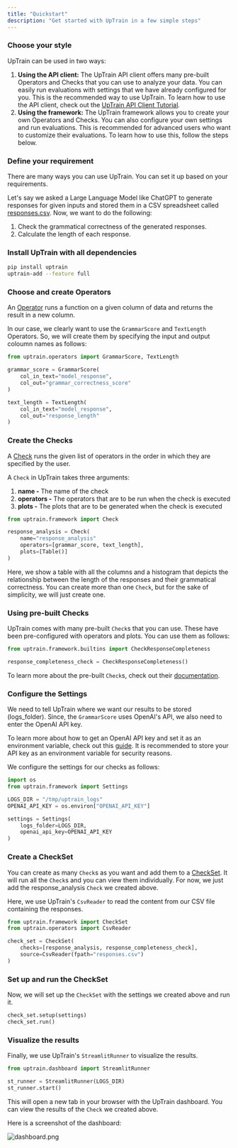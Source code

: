 ```yaml
---
title: "Quickstart"
description: "Get started with UpTrain in a few simple steps"
---
```


### Choose your style

UpTrain can be used in two ways:
1. **Using the API client:** The UpTrain API client offers many pre-built Operators and Checks that you can use to analyze your data. You can easily run evaluations with settings that we have already configured for you. This is the recommended way to use UpTrain. To learn how to use the API client, check out the [UpTrain API Client Tutorial](/tutorials/uptrain-api-client).
2. **Using the framework:** The UpTrain framework allows you to create your own Operators and Checks. You can also configure your own settings and run evaluations. This is recommended for advanced users who want to customize their evaluations. To learn how to use this, follow the steps below.

### Define your requirement

There are many ways you can use UpTrain. You can set it up based on your requirements. 

Let's say we asked a Large Language Model like ChatGPT to generate responses for given inputs and stored them in a CSV spreadsheet called [responses.csv](https://docs.google.com/spreadsheets/d/16lln3OWUMCN53IBMytdiZL0uAlKBqgWJn9umpMCeii4/edit?usp=sharing). Now, we want to do the following:

1. Check the grammatical correctness of the generated responses.
2. Calculate the length of each response.


### Install UpTrain with all dependencies

```bash
pip install uptrain
uptrain-add --feature full
```


### Choose and create Operators

An [Operator](/key-components/operator) runs a function on a given column of data and returns the result in a new column.

In our case, we clearly want to use the `GrammarScore` and `TextLength` Operators. So, we will create them by specifying the input and output coloumn names as follows:

```python
from uptrain.operators import GrammarScore, TextLength

grammar_score = GrammarScore(
    col_in_text="model_response",
    col_out="grammar_correctness_score"
)

text_length = TextLength(
    col_in_text="model_response",
    col_out="response_length"
)
```


### Create the Checks

A [Check](https://uptrain-ai.github.io/uptrain/framework/Check) runs the given list of operators in the order in which they are specified by the user. 

A `Check` in UpTrain takes three arguments:
1. **name -** The name of the check
2. **operators -** The operators that are to be run when the check is executed
3. **plots -** The plots that are to be generated when the check is executed

```python
from uptrain.framework import Check

response_analysis = Check(
    name="response_analysis"
    operators=[grammar_score, text_length],
    plots=[Table()]
)
```

Here, we show a table with all the columns and a histogram that depicts the relationship between the length of the responses and their grammatical correctness. 
You can create more than one `Check`, but for the sake of simplicity, we will just create one.


### Using pre-built Checks

UpTrain comes with many pre-built `Check`s that you can use. These have been pre-configured with operators and plots. You can use them as follows:

```python
from uptrain.framework.builtins import CheckResponseCompleteness

response_completeness_check = CheckResponseCompleteness()
```

To learn more about the pre-built `Check`s, check out their [documentation](/key-components/check#built-in-checks).

### Configure the Settings

We need to tell UpTrain where we want our results to be stored (logs_folder). Since, the `GrammarScore` uses OpenAI's API, we also need to enter the OpenAI API key. 

To learn more about how to get an OpenAI API key and set it as an environment variable, check out this [guide](https://www.immersivelimit.com/tutorials/adding-your-openai-api-key-to-system-environment-variables). It is recommended to store your API key as an environment variable for security reasons.

We configure the settings for our checks as follows:

```python
import os
from uptrain.framework import Settings

LOGS_DIR = "/tmp/uptrain_logs"
OPENAI_API_KEY = os.environ["OPENAI_API_KEY"]

settings = Settings(
    logs_folder=LOGS_DIR,
    openai_api_key=OPENAI_API_KEY
)
```


### Create a CheckSet

You can create as many `Check`s as you want and add them to a [CheckSet](https://uptrain-ai.github.io/uptrain/framework/CheckSet). It will run all the `Check`s and you can view them individually. For now, we just add the response_analysis `Check` we created above. 

Here, we use UpTrain's `CsvReader` to read the content from our CSV file containing the responses.

```python
from uptrain.framework import CheckSet
from uptrain.operators import CsvReader

check_set = CheckSet(
    checks=[response_analysis, response_completeness_check],
    source=CsvReader(fpath="responses.csv")
)
```


### Set up and run the CheckSet

Now, we will set up the `CheckSet` with the settings we created above and run it. 

```python
check_set.setup(settings)
check_set.run()
```


### Visualize the results

Finally, we use UpTrain's `StreamlitRunner` to visualize the results. 

```python
from uptrain.dashboard import StreamlitRunner

st_runner = StreamlitRunner(LOGS_DIR)
st_runner.start()
```

This will open a new tab in your browser with the UpTrain dashboard. You can view the results of the `Check` we created above.

Here is a screenshot of the dashboard:

![dashboard.png](https://github.com/uptrain-ai/uptrain/assets/43818888/d2c3436b-e653-47ce-9426-c91153ac3bb5)

